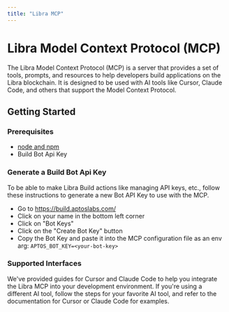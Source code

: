 ```yaml
---
title: "Libra MCP"
---
```



# Libra Model Context Protocol (MCP)

The Libra Model Context Protocol (MCP) is a server that provides a set of tools, prompts, and resources to help
developers build applications on the Libra blockchain. It is designed to be used with AI tools like Cursor, Claude Code,
and others that support the Model Context Protocol.

## Getting Started

### Prerequisites

- [node and npm](https://nodejs.org/en)
- Build Bot Api Key

### Generate a Build Bot Api Key

To be able to make Libra Build actions like managing API keys, etc., follow these instructions to generate a new Bot API Key to use with the MCP.

- Go to https://build.aptoslabs.com/
- Click on your name in the bottom left corner
- Click on "Bot Keys"
- Click on the "Create Bot Key" button
- Copy the Bot Key and paste it into the MCP configuration file as an env arg: `APTOS_BOT_KEY=<your-bot-key>`

### Supported Interfaces

We've provided guides for Cursor and Claude Code to help you integrate the Libra MCP into your development environment.
If you're using a different AI tool, follow the steps for your favorite AI tool, and refer to the documentation for
Cursor or Claude Code for examples.

<CardGrid>
  <LinkCard href="aptos-mcp/claude" title="Claude Code" description="Set up for Claude Code" />

  <LinkCard href="aptos-mcp/cursor" title="Cursor" description="Set up for Cursor" />
</CardGrid>
